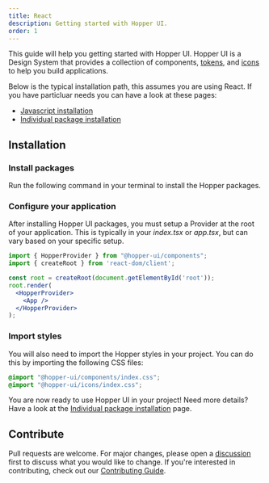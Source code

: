 ```yaml
---
title: React
description: Getting started with Hopper UI.
order: 1
---
```


This guide will help you getting started with Hopper UI. Hopper UI is a Design System that provides a collection of components, [tokens](/tokens), and [icons](/icons) to help you build applications.

Below is the typical installation path, this assumes you are using React. If you have particluar needs you can have a look at these pages:

- [Javascript installation](/getting-started/javascript)
- [Individual package installation](/getting-started/individual-packages)

## Installation

### Install packages

Run the following command in your terminal to install the Hopper packages.

<PackageInstallation library="components @hopper-ui/icons @hopper-ui/styled-system react-aria react-aria-components" mod="prod" />

### Configure your application

After installing Hopper UI packages, you must setup a Provider at the root of your application. This is typically in your _index.tsx_ or _app.tsx_, but can vary based on your specific setup.

```jsx
import { HopperProvider } from "@hopper-ui/components";
import { createRoot } from 'react-dom/client';

const root = createRoot(document.getElementById('root'));
root.render(
  <HopperProvider>
    <App />
  </HopperProvider>
);
```

### Import styles

You will also need to import the Hopper styles in your project. You can do this by importing the following CSS files:

```css
@import "@hopper-ui/components/index.css";
@import "@hopper-ui/icons/index.css";
```

You are now ready to use Hopper UI in your project! Need more details? Have a look at the [Individual package installation](/getting-started/individual-packages) page.

## Contribute

Pull requests are welcome. For major changes, please open a [discussion](https://github.com/gsoft-inc/wl-hopper/discussions/new/choose) first to discuss what you would like to change. If you're interested in contributing, check out our [Contributing Guide](https://github.com/gsoft-inc/wl-hopper/blob/main/CONTRIBUTING.md).
